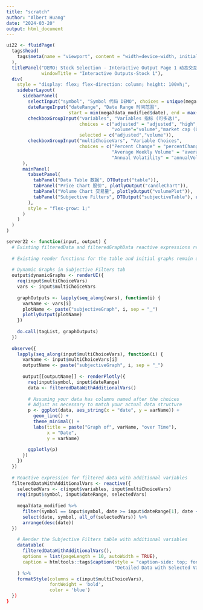 ```yaml
---
title: "scratch"
author: "Albert Huang"
date: "2024-03-20"
output: html_document
---
```



```r
ui22 <- fluidPage(
  tags$head(
    tags$meta(name = "viewport", content = "width=device-width, initial-scale=1")
  ),           
  titlePanel("DEMO: Stock Selection - Interactive Output Page 1 动态交互结果展示(第1部分)",
             windowTitle = "Interactive Outputs-Stock 1"),
  div(
    style = "display: flex; flex-direction: column; height: 100vh;",
    sidebarLayout(
      sidebarPanel(
        selectInput("symbol", "Symbol 代码 DEMO", choices = unique(mega7data_modified$symbol)),
        dateRangeInput("dateRange", "Date Range 时间范围", 
                       start = min(mega7data_modified$date), end = max(mega7data_modified$date)),
        checkboxGroupInput("variables", "Variables 指标 (可多选)", 
                           choices = c("adjusted" = "adjusted", "high", "low","open", "close",
                                       "volume"="volume","market cap (USD)"="marketcap"),
                           selected = c("adjusted","volume")),
        checkboxGroupInput("multiChoiceVars", "Variable Choices", 
                           choices = c("Percent Change" = "percentChange",
                                       "Average Weekly Volume" = "averageWeeklyVolume",
                                       "Annual Volatility" = "annualVolatility"))
      ),
      mainPanel(
        tabsetPanel(
          tabPanel("Data Table 数据", DTOutput("table")),
          tabPanel("Price Chart 股价", plotlyOutput("candleChart")),
          tabPanel("Volume Chart 交易量", plotlyOutput("volumePlot")),
          tabPanel("Subjective Filters", DTOutput("subjectiveTable"), uiOutput("dynamicGraphs"))
        ),
        style = "flex-grow: 1;"
      )
    )
  )
)


```





```r
server22 <- function(input, output) {
  # Existing filteredData and filteredGraphData reactive expressions remain unchanged
  
  # Existing render functions for the table and initial graphs remain unchanged
  
  # Dynamic Graphs in Subjective Filters tab
  output$dynamicGraphs <- renderUI({
    req(input$multiChoiceVars)
    vars <- input$multiChoiceVars
    
    graphOutputs <- lapply(seq_along(vars), function(i) {
      varName <- vars[i]
      plotName <- paste("subjectiveGraph", i, sep = "_")
      plotlyOutput(plotName)
    })
    
    do.call(tagList, graphOutputs)
  })
  
  observe({
    lapply(seq_along(input$multiChoiceVars), function(i) {
      varName <- input$multiChoiceVars[i]
      outputName <- paste("subjectiveGraph", i, sep = "_")
      
      output[[outputName]] <- renderPlotly({
        req(input$symbol, input$dateRange)
        data <- filteredDataWithAdditionalVars()
        
        # Assuming your data has columns named after the choices
        # Adjust as necessary to match your actual data structure
        p <- ggplot(data, aes_string(x = "date", y = varName)) +
          geom_line() +
          theme_minimal() +
          labs(title = paste("Graph of", varName, "over Time"),
               x = "Date",
               y = varName)
        
        ggplotly(p)
      })
    })
  })
  
  # Reactive expression for filtered data with additional variables
  filteredDataWithAdditionalVars <- reactive({
    selectedVars <- c(input$variables, input$multiChoiceVars)
    req(input$symbol, input$dateRange, selectedVars)
    
    mega7data_modified %>%
      filter(symbol == input$symbol, date >= input$dateRange[1], date <= input$dateRange[2]) %>%
      select(date, symbol, all_of(selectedVars)) %>%
      arrange(desc(date))
  })
  
    # Render the Subjective Filters table with additional variables
    datatable(
      filteredDataWithAdditionalVars(), 
      options = list(pageLength = 10, autoWidth = TRUE),
      caption = htmltools::tags$caption(style = "caption-side: top; font-size: 180%;",
                                        "Detailed Data with Selected Variables")
    ) %>%
    formatStyle(columns = c(input$multiChoiceVars), 
                fontWeight = 'bold', 
                color = 'blue')
  })
}


```